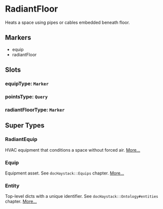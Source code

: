 # RadiantFloor
Heats a space using pipes or cables embedded beneath floor.
## Markers
- equip
- radiantFloor

## Slots

### equipType: `Marker`

### pointsType: `Query`

### radiantFloorType: `Marker`


## Super Types
### RadiantEquip
HVAC equipment that conditions a space without forced air. 
[More...](./RadiantEquip)

### Equip
Equipment asset.
See `docHaystack::Equips` chapter. 
[More...](./Equip)

### Entity
Top-level dicts with a unique identifier.
See `docHaystack::Ontology#entities` chapter. 
[More...](./Entity)



